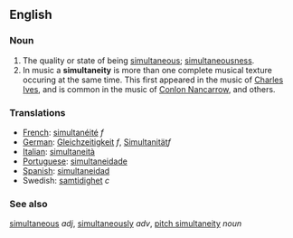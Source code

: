 ==English==
===Noun===
# The quality or state of being [[simultaneous]]; [[simultaneousness]].
# In music a '''simultaneity''' is more than one complete musical texture occuring at the same time. This first appeared in the music of [http://en.wikipedia.org/wiki/Charles_Ives Charles Ives], and is common in the music of [http://en.wikipedia.org/wiki/Conlon_Nancarrow Conlon Nancarrow], and others.

===Translations===
*[[French]]: [[simultanéité]] ''f''
*[[German]]: [[Gleichzeitigkeit]] ''f'', [[Simultanität]]''f''
*[[Italian]]: [[simultaneità]]
*[[Portuguese]]: [[simultaneidade]]
*[[Spanish]]: [[simultaneidad]]
*Swedish: [[samtidighet]] ''c''

===See also===
[[simultaneous]] ''adj'', [[simultaneously]] ''adv'', [[pitch simultaneity]] ''noun''